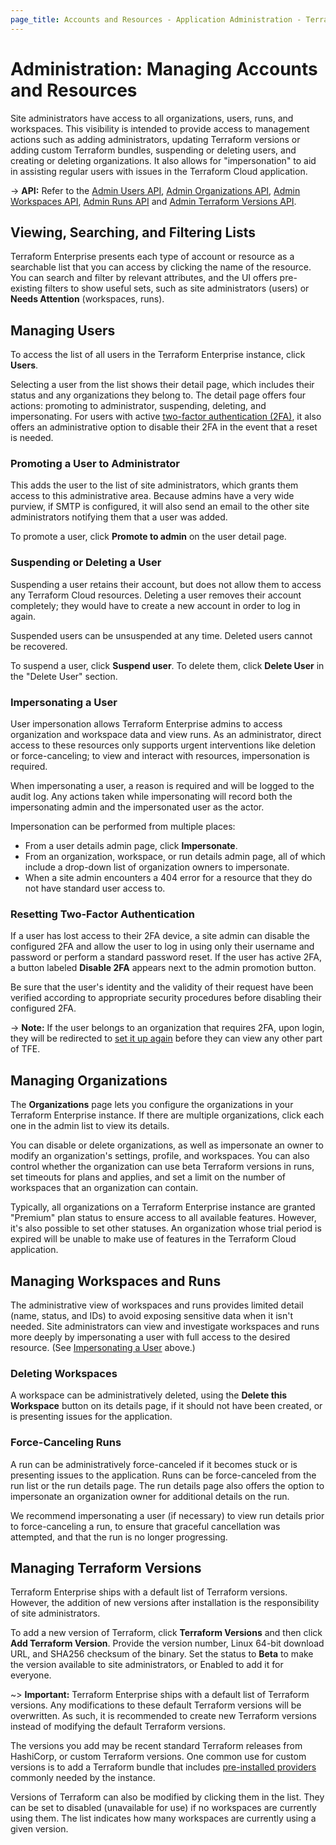 ```yaml
---
page_title: Accounts and Resources - Application Administration - Terraform Enterprise
---
```


# Administration: Managing Accounts and Resources

Site administrators have access to all organizations, users, runs, and workspaces. This visibility is intended to provide access to management actions such as adding administrators, updating Terraform versions or adding custom Terraform bundles, suspending or deleting users, and creating or deleting organizations. It also allows for "impersonation" to aid in assisting regular users with issues in the Terraform Cloud application.

-> **API:** Refer to the [Admin Users API](/enterprise/api-docs/admin/users), [Admin Organizations API](/enterprise/api-docs/admin/organizations), [Admin Workspaces API](/enterprise/api-docs/admin/workspaces), [Admin Runs API](/enterprise/api-docs/admin/runs) and [Admin Terraform Versions API](/enterprise/api-docs/admin/terraform-versions).

## Viewing, Searching, and Filtering Lists

Terraform Enterprise presents each type of account or resource as a searchable list that you can access by clicking the name of the resource. You can search and filter by relevant attributes, and the UI offers pre-existing filters to show useful sets, such as site administrators (users) or **Needs Attention** (workspaces, runs).

## Managing Users

To access the list of all users in the Terraform Enterprise instance, click **Users**.

Selecting a user from the list shows their detail page, which includes their status and any organizations they belong to. The detail page offers four actions: promoting to administrator, suspending, deleting, and impersonating. For users with active [two-factor authentication (2FA)](/enterprise/users-teams-organizations/2fa), it also offers an administrative option to disable their 2FA in the event that a reset is needed.

### Promoting a User to Administrator

This adds the user to the list of site administrators, which grants them access to this administrative area. Because admins have a very wide purview, if SMTP is configured, it will also send an email to the other site administrators notifying them that a user was added.

To promote a user, click **Promote to admin** on the user detail page.

### Suspending or Deleting a User

Suspending a user retains their account, but does not allow them to access any Terraform Cloud resources. Deleting a user removes their account completely; they would have to create a new account in order to log in again.

Suspended users can be unsuspended at any time. Deleted users cannot be recovered.

To suspend a user, click **Suspend user**. To delete them, click **Delete User** in the "Delete User" section.

### Impersonating a User

User impersonation allows Terraform Enterprise admins to access organization and workspace data and view runs. As an administrator, direct access to these resources only supports urgent interventions like deletion or force-canceling; to view and interact with resources, impersonation is required.

When impersonating a user, a reason is required and will be logged to the audit log. Any actions taken while impersonating will record both the impersonating admin and the impersonated user as the actor.

Impersonation can be performed from multiple places:

- From a user details admin page, click **Impersonate**.
- From an organization, workspace, or run details admin page, all of which include a drop-down list of organization owners to impersonate.
- When a site admin encounters a 404 error for a resource that they do not have standard user access to.

### Resetting Two-Factor Authentication

If a user has lost access to their 2FA device, a site admin can disable the configured 2FA and allow the user to log in using only their username and password or perform a standard password reset. If the user has active 2FA, a button labeled **Disable 2FA** appears next to the admin promotion button.

Be sure that the user's identity and the validity of their request have been verified according to appropriate security procedures before disabling their configured 2FA.

-> **Note:** If the user belongs to an organization that requires 2FA, upon login, they will be redirected to [set it up again](/enterprise/users-teams-organizations/2fa) before they can view any other part of TFE.

## Managing Organizations

The **Organizations** page lets you configure the organizations in your Terraform Enterprise instance. If there are multiple organizations, click each one in the admin list to view its details.

You can disable or delete organizations, as well as impersonate an owner to modify an organization's settings, profile, and workspaces. You can also control whether the organization can use beta Terraform versions in runs, set timeouts for plans and applies, and set a limit on the number of workspaces that an organization can contain.

Typically, all organizations on a Terraform Enterprise instance are granted "Premium" plan status to ensure access to all available features. However, it's also possible to set other statuses. An organization whose trial period is expired will be unable to make use of features in the Terraform Cloud application.

## Managing Workspaces and Runs

The administrative view of workspaces and runs provides limited detail (name, status, and IDs) to avoid exposing sensitive data when it isn't needed. Site administrators can view and investigate workspaces and runs more deeply by impersonating a user with full access to the desired resource. (See [Impersonating a User](#impersonating-a-user) above.)

### Deleting Workspaces

A workspace can be administratively deleted, using the **Delete this Workspace** button on its details page, if it should not have been created, or is presenting issues for the application.

### Force-Canceling Runs

A run can be administratively force-canceled if it becomes stuck or is presenting issues to the application. Runs can be force-canceled from the run list or the run details page. The run details page also offers the option to impersonate an organization owner for additional details on the run.

We recommend impersonating a user (if necessary) to view run details prior to force-canceling a run, to ensure that graceful cancellation was attempted, and that the run is no longer progressing.

## Managing Terraform Versions

Terraform Enterprise ships with a default list of Terraform versions. However, the addition of new versions after installation is the responsibility of site administrators.

To add a new version of Terraform, click **Terraform Versions** and then click **Add Terraform Version**. Provide the version number, Linux 64-bit download URL, and SHA256 checksum of the binary. Set the status to **Beta** to make the version available to site administrators, or Enabled to add it for everyone.

~> **Important:** Terraform Enterprise ships with a default list of Terraform versions. Any modifications to these default Terraform versions will be overwritten. As such, it is recommended to create new Terraform versions instead of modifying the default Terraform versions.

The versions you add may be recent standard Terraform releases from HashiCorp, or custom Terraform versions. One common use for custom versions is to add a Terraform bundle that includes [pre-installed providers](/enterprise/run/install-software#custom-and-community-providers) commonly needed by the instance.

Versions of Terraform can also be modified by clicking them in the list. They can be set to disabled (unavailable for use) if no workspaces are currently using them. The list indicates how many workspaces are currently using a given version.
